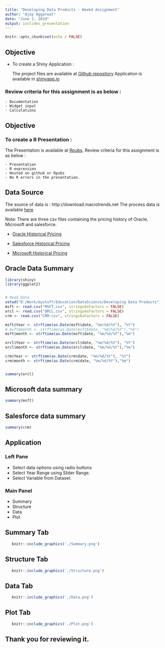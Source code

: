 ---
title: "Developing Data Products - Week4 Assignment"
author: "Ajay Aggarwal"
date: "June 2, 2019"
output: ioslides_presentation
---

```{r setup, include=FALSE}
knitr::opts_chunk$set(echo = FALSE)
```

## Objective
- To create a Shiny Application :

  The project files are available at [Github repository](https://github.com/ajay-aggarwal01/Developing-Data-Products-Week-4)
  Application is available in [shinyapp.io](https://ajayaggarwal.shinyapps.io/StockAnalysis/)

### Review criteria for this assignment is as below :

    - Documentation
    - Widget input
    - Calculations


## Objective

### To create a R Presentation :

   The Presentation is available at [Rpubs](http://rpubs.com/ajay_jalan/501886). Review criteria for this assignment is as below :

    - Presentation
    - R expression
    - Hosted on github or Rpubs
    - No R errors in the presentation.


## Data Source

The source of data is : http://download.macrotrends.net
The process data is available  [here](https://github.com/ajay-aggarwal01/Developing-Data-Products-Week-4)

Note: There are three csv files containing the pricing history of Oracle, Microsoft and salesforce. 

- [Oracle Historical Pricing](http://download.macrotrends.net/assets/php/stock_data_export.php?t=ORCL)

- [Salesforce Historical Pricing](http://download.macrotrends.net/assets/php/stock_data_export.php?t=crm)

- [Microsoft Historical Pricing](http://download.macrotrends.net/assets/php/stock_data_export.php?t=msft)

## Oracle Data Summary

```{r OracleData, echo = FALSE, warning=FALSE, }
library(shiny)
library(ggplot2)


# Read Data
setwd("D:/Work/mystuff/Education/DataScience/Developing Data Products")
msft <- read.csv("MSFT.csv", stringsAsFactors = FALSE)
orcl <- read.csv("ORCL.csv", stringsAsFactors = FALSE)
crm <- read.csv("CRM.csv", stringsAsFactors = FALSE)

msft$Year <- strftime(as.Date(msft$date, "%m/%d/%Y"), "%Y")
# msft$month <- strftime(as.Date(msft$date, "%m/%d/%Y"),"%b")
msft$month <- strftime(as.Date(msft$date, "%m/%d/%Y"),"%m")

orcl$Year <- strftime(as.Date(orcl$date, "%m/%d/%Y"), "%Y")
orcl$month <- strftime(as.Date(orcl$date, "%m/%d/%Y"),"%m")

crm$Year <- strftime(as.Date(crm$date, "%m/%d/%Y"), "%Y")
crm$month <- strftime(as.Date(crm$date, "%m/%d/%Y"),"%m")


summary(orcl)

```


## Microsoft data summary

```{r msftData, echo = FALSE}
summary(msft)

```

## Salesforce data summary


```{r crmData, echo = FALSE}
summary(crm)

```


## Application

### Left Pane 

- Select data options using radio buttons
- Select Year Range using Slider Range. 
- Select Variable from Dataset.  


### Main Panel 

- Summary 
- Structure 
- Data 
- Plot

## Summary Tab
```{r sum, echo=FALSE}
   knitr::include_graphics('./Summary.png')
```

## Structure Tab

```{r struct, echo=FALSE}
   knitr::include_graphics('./Structure.png')
```


## Data Tab

```{r Data, echo=FALSE}
   knitr::include_graphics('./Data.png')
```

## Plot Tab

```{r Plot, echo=FALSE}
   knitr::include_graphics('./Plot.png')
```

## Thank you for reviewing it. 

